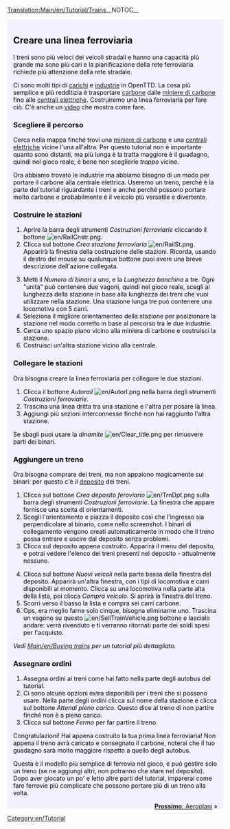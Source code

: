 {{it/Traduzione|Tutorial|85}}
[[Translation:Main/en/Tutorial/Trains]]{{en/-}}__NOTOC__
{{en/Tabs|5|3
|Tutorial/It|1. Inizio<!--
-->|Tutorial/Autobus/It|2. Autobus<!--
-->|Tutorial/Treni/It|3. Treni<!--
-->|Tutorial/Aeroplani/It|4. Aeroplani<!--
-->|Tutorial/Conclusioni/It|5. Conclusioni}}
<div style="padding:.5em 1em 1em 1em; border-top:none; background-color:#f1f2fe; color:#000;">
{{it/Tutorial}}
==Creare una linea ferroviaria==
I treni sono più veloci dei veicoli stradali e hanno una capacità più grande ma sono più cari e la pianificazione della rete ferroviaria richiede più attenzione della rete stradale.

Ci sono molti tipi di [[Main/en/cargo|carichi]] e [[Main/en/industry|industrie]]  in OpenTTD. La cosa più semplice e più redditizia è trasportare [[Main/en/coal|carbone]] dalle [[Main/en/Coal Mine|miniere di carbone]] fino alle [[Main/en/Power Station|centrali elettriche]]. Costruiremo una linea ferroviaria per fare ciò. C'è anche un [http://www.cs.helsinki.fi/u/ihonkone/ottd_tut.ogg video] che mostra come fare.

===Scegliere il percorso===
Cerca nella mappa finché trovi una [[Main/en/Coal Mine|miniere di carbone]] e una [[Main/en/Power Station|centrali elettriche]] vicine l'una all'altra. Per questo tutorial non è importante quanto sono distanti, ma più lunga è la tratta maggiore è il guadagno, quindi nel gioco reale, è bene non sceglierle ''troppo'' vicine.
{{en/Phototable|[[File:en/tutorial1.png|400px]]|Miniera di carbone vicino a una centrale elettrica.|none}}

Ora abbiamo trovato le industrie ma abbiamo bisogno di un modo per portare il carbone alla centrale elettrica. Useremo un treno, perché è la parte del tutorial riguardante i treni e anche perché possono portare molto carbone e probabilmente è il veicolo più versatile e divertente. 

===Costruire le stazioni ===
{{en/Phototable|[[File:en/Railroad Construction.png]]|Railway Construction toolbar.|none|6=:}}
#Aprire la barra degli strumenti ''Costruzioni ferroviarie'' cliccando il bottone [[File:en/RailCnstr.png]].
#Clicca sul bottone ''Crea stazione ferroviaria'' [[File:en/RailSt.png]]. Apparirà la finestra della costruzione delle stazioni. Ricorda, usando il destro del mouse su qualunque bottone puoi avere una breve descrizione dell'azione collegata.
{{en/Phototable|[[File:en/stationgui.png]]|Train station selection window.|none|6=:}}
<ol start="3">
<li>Metti il ''Numero di binari'' a uno, e la ''Lunghezza banchina'' a tre. Ogni "unità" può contenere due vagoni, quindi nel gioco reale, scegli al lunghezza della stazione in base alla lunghezza dei treni che vuoi utilizzare nella stazione. Una stazione lunga tre può contenere una locomotiva con 5 carri.
<li>Seleziona il migliore orientamenteo della stazione per posizionare la stazione nel modo corretto in base al percorso tra le due industrie.
<li>Cerca uno spazio piano vicino alla miniera di carbone e costruisci la stazione. 
<li>Costruisci un'altra stazione vicino alla centrale.
</ol>
{{en/Phototable|[[File:en/tutorial2.png|400px]]|Your stations next to industries.|none|6=:}}

===Collegare le stazioni===
Ora bisogna creare la linea ferroviaria per collegare le due stazioni. 

#Clicca il bottone ''Autorail'' [[File:en/Autorl.png]] nella barra degli strumenti ''Costruzioni ferroviarie''.
#Trascina una linea dritta tra una stazione e l'altra per posare la linea.  
#Aggiungi più sezioni interconnesse finché non hai raggiunto l'altra stazione.
{{en/Phototable|[[File:en/tutorial3.png|400px]]|Connected stations.|none|6=:}}

Se sbagli puoi usare la ''dinamite'' [[File:en/Clear title.png]] per rimuovere parti dei binari.

===Aggiungere un treno===
Ora bisogna comprare dei treni, ma non appaiono magicamente sui binari: per questo c'è il [[Main/en/depot|deposito]] dei treni.

#Clicca sul bottone ''Crea deposito feroviario'' [[File:en/TrnDpt.png]] sulla barra degli strumenti ''Costruzioni ferroviarie''. La finestra che appare fornisce una scelta di orientamenti. 
#Scegli l'orientamento e piazza il deposito così che l'ingresso sia perpendicolare al binario, come nello screenshot. I binari di collegamento vengono creati automaticamente in modo che il treno possa entrare e uscire dal deposito senza problemi.
#Clicca sul deposito appena costruito. Apparirà il menu del deposito, e potrai vedere l'elenco dei treni presenti nel deposito - attualmente nessuno.
{{en/Phototable|[[File:en/tutorial4.png|400px]]|The depot window|none|6=:}}
<ol start="4">
<li>Clicca sul bottone ''Nuovi veicoli'' nella parte bassa della finestra del deposito. Apparirà un'altra finestra, con i tipi di locomotiva e carri disponibili al momento. Clicca su una locomotiva nella parte alta della lista, poi clicca ''Compra veicolo''. Si aprirà la finestra del treno.
<li>Scorri verso il basso la lista e compra sei carri carbone.  
<li>Ops, era meglio farne solo cinque, bisogna eliminarne uno. Trascina un vagono su questo [[File:en/SellTrainVehicle.png]] bottone e lascialo andare: verrà rivenduto e ti verranno ritornati parte dei soldi spesi per l'acquisto.
</ol>
''Vedi [[Main/en/Buying trains]] per un tutorial più dettagliato.''

===Assegnare ordini===
#Assegna ordini ai treni come hai fatto nella parte degli autobus del tutorial.
#Ci sono alcune opzioni extra disponibili per i treni che si possono usare. Nella parte degli ordini clicca sul nome della stazione e clicca sul bottone ''Attendi pieno carico''. Questo dice al treno di non partire finché non è a pieno carico.
#Clicca sul bottone ''Fermo'' per far partire il treno.

Congratulazioni! Hai appena costruito la tua prima linea ferroviaria! Non appena il treno avrà caricato e consegnato il carbone, noterai che il tuo guadagno sarà molto maggiore rispetto a quello degli autobus.

Questa è il modello più semplice di ferrovia nel gioco, e può gestire solo un treno (se ne aggiungi altri, non potranno che stare nel deposito). Dopo aver giocato un po' e letto altre parti del tutorial, imparerai come fare ferrovie più complicate che possono portare più di un treno alla volta.

<span style="float: right">[[Main/it/Tutorial/Aeroplani|'''Prossimo''': Aeroplani]] &raquo;</span>
</div>
[[Category:en/Tutorial]]